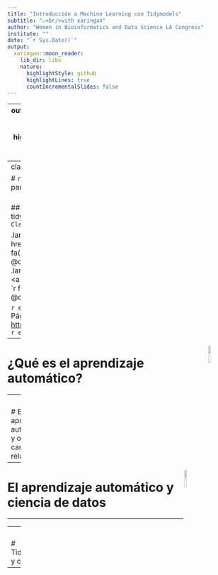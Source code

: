 ```yaml
---
title: "Introducción a Machine Learning con Tidymodels"
subtitle: "⚔<br/>with xaringan"
author: "Women in Bioinformatics and Data Science LA Congress"
institute: ""
date: "`r Sys.Date()`"
output:
  xaringan::moon_reader:
    lib_dir: libs
    nature:
      highlightStyle: github
      highlightLines: true
      countIncrementalSlides: false
---
```


---
output:
  xaringan::moon_reader:
    lib_dir: libs
    css:  ["default", "default-fonts", "animate.css",  "hygge"]
    nature:
      highlightStyle: github
      highlightLines: true
      highlightSpans: true
      countIncrementalSlides: true
---
class: inverse, center
```r
library(fontawesome)
library(emo)
```

# `r fa("r-project", fill = 'steelblue')`  para análisis de datos `r emo::ji("rocket")`<br> <br> 

## `r emo::ji("tada")`Modelización con tidymodels `r emo::ji("computer")` 
### `Clasificación`

.large[Roxana N. Villafañe | LEMyP | <a href='http://twitter.com/data_datum'>`r fa("twitter", fill = 'steelblue')` @data_datum</a>] <br> 
.large[Florencia D'Andrea | INTA-CONICET | <a href="http://twitter.com/cantoflor_87"> `r fa("twitter", fill = 'steelblue')` @cantoflor_87</a><br>] 


`r emo::ji("sparkles")`
<br> Página web del curso en <https://flor14.github.io/Curso_r_unne_2020/> `r emo::ji("star2")`

---


<img src="img/tidymodels.png" width="10%" align="right" />


# ¿Qué es el aprendizaje automático? 


---
<img src="img/tidymodels.png" width="10%" align="right" />

# El aprendizaje automático y otros campos relacionados


---

<img src="img/tidymodels.png" width="10%" align="right" />


# El aprendizaje automático y ciencia de datos


---




---
<img src="img/tidymodels.png" width="10%" align="right" />


# Tidymodels y caret


---





